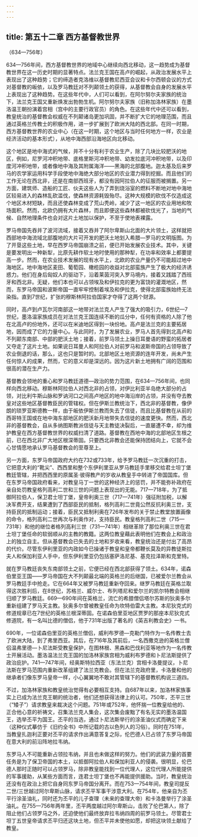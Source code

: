 ```yaml
---
---
---
```

title: 第五十二章 西方基督教世界
---




（634—756年）

634—756年间，西方基督教世界的地域中心继续向西北移动，这一趋势成为基督教世界在这一历史时期的显著特点。法兰克王国在高卢的崛起，从政治发展水平上表现出了这种趋势；它的缔造者克洛维以基督教尼西亚会议和卡尔西顿会议的方式对基督教的皈依，以及罗马教廷对不列颠领土的获得，从基督教会自身的发展水平上表现出了这种趋势。在这些年代中，人们可以看到，在阿尔努尔夫家族的统治下，法兰克王国又重新焕发出勃勃生机。阿尔努尔夫家族（旧称加洛林家族）在墨洛温王朝扮演着宫相（宫中的主要行政官员）的角色。在这些年代中还可以看到，教皇统治的基督教会权威在不列颠诸岛更加巩固，并不断扩大它的地理范围，而且通过英格兰传教士的积极作用，进一步扩展到了欧洲大陆的西北部。在同一时期，西方基督教世界的农业中心（在这一时期，这个地区与当时任何地方一样，农业是经济活动的基本形式），从地中海西部沿海地区向北移动。

这个地区是地中海式的气候，并不十分有利于农业生产，除了几块比较肥沃的地区，例如，尼罗河冲积地带、底格里斯河冲积地带、幼发拉底河冲积地带，以及印度河冲积地带，或者像地中海及其附属海洋——黑海的北部腹地。迦太基及后来罗马的农学家运用科学手段使地中海绝大部分地区的农业潜力得到挖掘。而且他们的工作无论在西北非，还是在南部西班牙，都没有因阿拉伯人的征服而被搁置。另一方面，建筑师、造船的工匠、伙夫这些人为了弄到烧浴室的燃料不断地对地中海地区较易进入的森林乱砍滥伐，使森林资源耗毁殆尽。这种大规模的砍伐不仅造成这个地区木材短缺，而且还使森林变成了荒山秃岭，减少了这一地区的农业用地和牧场面积。然而，北欧仍拥有大片森林，而且即便这些森林都被砍伐光了，当地的气候、自然地理条件也会对这片土地加以保护，不至于使地表裸露。

罗马帝国先吞并了波河流域，接着又吞并了阿尔卑斯山北面的大片领土，这样就把西部地中海流域北部腹地的大片可开发的肥沃土地划入希腊—罗马的文明版图。为了开垦这些土地，早在西罗马帝国崩溃之前，便已开始发展农业技术。其中，关键是要发明出一种新犁，比原先耕作软土地时使用的那种犁，在功率和效率上都要提高一步。然而，在农业技术发展的现有水平上，北欧的农业产量仍不可能超过地中海地区。地中海地区麦田、葡萄园、橄榄园的收益对北部蛮族产生了极大的经济诱惑力。他们在身后匈奴人的驱动下，沿着莱茵河突入罗马境内，接着又践踏了西班牙和西北非。无疑，他们本也可以占领埃及和伊拉克的更为富饶的灌溉地区，然而，东罗马帝国和波斯帝国一直牢牢控制着埃及和伊拉克，使得北部蛮族始终无法染指。直到7世纪，扩张的穆斯林阿拉伯国家才夺得了这两个财源。

同时，高卢到卢瓦尔河南部这一地带对法兰克人产生了强大的吸引力，6世纪—7世纪，墨洛温家族成员在对法兰克王国连续不断的瓜分中，任何有资格的人除了他在北高卢的份地外，还可以在米迪地区得到一块份地。高卢是法兰克的主要拓居地，因而成了它的力量中心。与此同时，为了发展农业，罗马人首先得到北高卢和不列颠东南部、中部的肥沃土地；接着，前罗马领土上操日耳曼语的野蛮的拓居者又夺走了这片土地。如果说日耳曼人和阿拉伯人对前罗马和波斯帝国的占领导致了农业倒退的话，那么，这也只是暂时的。北部地区土地资源的连年开发，尚未产生任何惊人的成果，然而，它的意义却是深远的。因为这片新土地拥有广阔的范围和很高的潜在生产力。

基督教会领地的重心和罗马教廷道德—政治的势力范围，在634—756年间，也同样向西北移动。穆斯林阿拉伯人对西北非的占领，对伊比利亚半岛绝大部分的占领，对比利牛斯山脉和罗讷河口之间高卢地区的地中海沿岸的占领，并没有夺去教皇对这些地区基督教臣民的管辖权。但在伊斯兰教统治下，西北非的基督教，像伊朗的琐罗亚斯德教一样，由于皈依伊斯兰教而失去了信徒，而且比基督教在从前的西哥特王国或在地中海东部地区的肥沃新月地带失去信徒的速度更快。然而，西北非的基督教会，自从多纳图斯教派信徒与天主教徒决裂后，一直屡遭不幸，却为维护教皇在西方基督教世界的权威扫清了道路。基督教在西地中海的北部地区生根之前，已在西北非广大地区根深蒂固。只要西北非教会还能保持团结向上，它就不会心甘情愿地承认罗马基督教会的至尊至上。

另一方面，东罗马帝国政府大约在732或733年，给予罗马教廷一次沉重的打击，它把意大利的“靴尖”、西西里和整个东伊利里亚从罗马教廷手里移交给君士坦丁堡教廷管辖，并把西西里的原属圣·彼得教产的岁收从教皇手中转进了帝国国库。但在东罗马帝国政府看来，对教皇马丁一世的这种经济上的惩罚，并不能弥补政府在亲自处罚教皇格列高利二世和三世的问题上表现出的无能。717—718年，为了抵御阿拉伯人，保卫君士坦丁堡，皇帝利奥三世（717—741年）强征附加税，以解决军费开支，结果遭到了西部臣民的抵制，格列高利二世竟公然反抗利奥三世，支持臣民的抵制运动；接着，臣民又抵制利奥在726年发布的关于禁止教堂放置画像的命令，格列高利二世再次与利奥作对，支持臣民。教皇格列高利二世（715—731年）和他的继位者格列高利三世（731—741年）相继革除了那位利奥三世在君士坦丁堡任命的软弱顺从的主教的教籍。这两位教皇藉此表明他们在教会上和政治上的独立自主。但从基督教会已失去的土地和岁收来看，教皇统治还是付出了高昂的代价。尽管东伊利里亚的内政如今已操诸于教皇和皇帝都鞭长莫及的异教徒斯拉夫人和保加利亚人手中，但东伊利里亚仍包括塞萨洛尼基、基克拉泽斯和克里特。

就在罗马教廷丧失东南部领土之前，它便已经在西北部获得了领土。634年，诺森伯里亚王国——罗马帝国在大不列颠最北端的英格兰的后继国，已被爱尔兰教会从罗马教廷手中抢走。它在664年又被罗马教廷重新夺回来。继罗马教廷在英格兰取得这次胜利后，在8世纪，苏格兰、威尔士、布列塔尼和爱尔兰的凯尔特教会相继归顺了罗马教廷。669—690年间在英格兰，流亡的希腊僧侣塔尔苏斯的狄奥多尔重新组建了罗马天主教。狄奥多尔曾被教皇任命为坎特伯雷大主教。本尼狄克式的修道规章已在7世纪的英格兰根深蒂固。在诺森伯里亚地区贾罗的那座本尼狄克式修道院，有一名叫比德的僧侣，他于731年出版了著名的《英吉利教会史》一书。

690年，一位诺森伯里亚的英格兰僧侣，威利布罗德—克勒门特作为一名传教士去了欧洲大陆，到了弗里西亚。其后，在716年及其前后，一名西撒克逊的英格兰僧侣温弗里德—卜尼法斯受教皇保护，在图林根、黑森和巴伐利亚等地作为一名传教士开展活动。墨洛温法兰克王国的加洛林家族宫相为威利布罗德和卜尼法斯提供了政治庇护。741—747年间，经奥斯特拉西亚（东法兰克）宫相卡洛曼提议，卜尼法斯在罗马范围内重新改革组建了法兰克教会。但在法兰克政府里，卡洛曼和他的继承者们像东罗马皇帝一样，小心翼翼地不敢对其管辖下的基督教机构说三道四。

不过，加洛林家族和教皇统治觉得有必要相互支持。自687年以来，加洛林家族事实上已成为法兰克王朝的统治者，他们还想获得法律上的认可。750年，丕平三世（“矮子”）请求教皇来裁决这个问题。751年或752年，他怀揣一位教皇给他的、正合他心意的祈祷文，召集法兰克人集会，这次集会废黜了有名无实的墨洛温国王，选举丕平为国王。丕平的当选，通过卜尼法斯举行的涂圣油仪式而确定下来（这种仪式摹仿于《旧约全书》中所记载的古以色列人的习俗）。同时在751年，当教皇扎迦利正要对丕平的请求作出满意答复之际，伦巴德人已占领了东罗马帝国在意大利的前沿阵地拉韦纳。

东罗马人不可能重新占领拉韦纳，并且也未做这样的努力。他们的武装力量的首要任务是为了保卫帝国的本土，以抵御阿拉伯人和保加利亚人的侵袭。很明显，伦巴德人那时正随时可以占领罗马，除非教皇能找到一位代理人，这位代理人所能提供的军事援助，从某些方面而言，连君士坦丁堡也不再能提供援助。当时，教皇统治还没有在政治上把它自身同东罗马帝国分离开。而在753—754年间，教皇司提反二世/三世越过阿尔卑斯山脉，请求丕平军事干涉意大利。在754年，他亲自为丕平行涂圣油礼，同时还为丕平的儿子查理（未来的查理大帝）和卡洛曼举行了涂圣油礼。在755—756年两年里，丕平两度越过阿尔卑斯山，击败了伦巴第人，除了阻止他们占领罗马之外，还迫使他们最终放弃拉韦纳四周的前罗马领土。尽管君士坦丁五世皇帝请求丕平归还这块土地，但丕平并未使他如愿，却把这块领土献给了教皇。